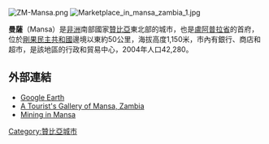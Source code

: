 [[Image:ZM-Mansa.png|right]]
[[Image:Marketplace_in_mansa_zambia_1.jpg|right]]

'''曼薩'''（Mansa）是[[非洲|非洲]]南部國家[[贊比亞|贊比亞]]東北部的城市，也是[[盧阿普拉省|盧阿普拉省]]的首府，位於[[剛果民主共和國|剛果民主共和國]]邊境以東約50公里，海拔高度1,150米，市內有銀行、商店和超市，是該地區的行政和貿易中心，2004年人口42,280。

==外部連結==
* [http://earth.google.com Google Earth] {{Wayback|url=http://earth.google.com/ |date=20100908230721 }}
* [https://web.archive.org/web/20111009015552/http://pictures.gergltd.com/index.php?album=Zambia+2009%2Flife-in-mansa A Tourist's Gallery of Mansa, Zambia]
*[http://www.genesis-group.biz Mining in Mansa] {{Wayback|url=http://www.genesis-group.biz/ |date=20191214160856 }}

{{coord|11|12|S|28|53|E|region:ZM_type:city|display=title}}

{{Authority control}}
[[Category:贊比亞城市|Category:贊比亞城市]]

{{Zambia-stub}}